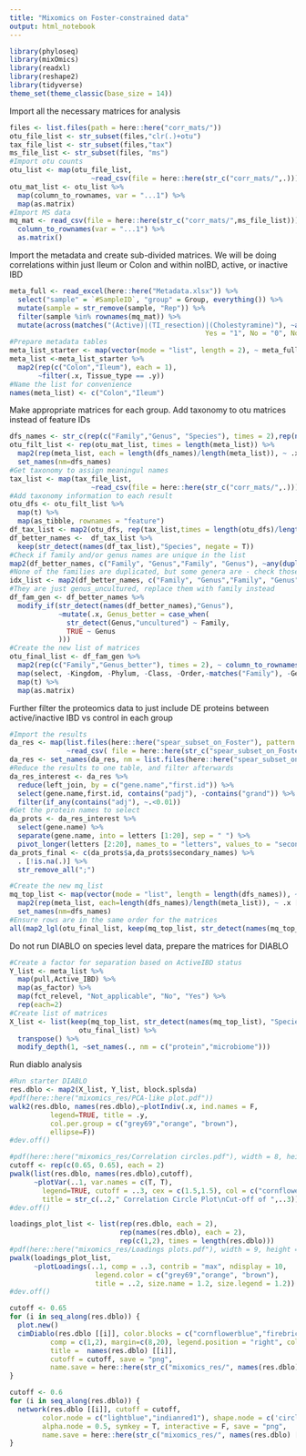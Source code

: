 ```yaml
---
title: "Mixomics on Foster-constrained data"
output: html_notebook
---
```


```r
library(phyloseq)
library(mixOmics)
library(readxl)
library(reshape2)
library(tidyverse)
theme_set(theme_classic(base_size = 14))
```

Import all the necessary matrices for analysis
```r
files <- list.files(path = here::here("corr_mats/"))
otu_file_list <- str_subset(files,"clr(.)+otu")
tax_file_list <- str_subset(files,"tax")
ms_file_list <- str_subset(files, "ms")
#Import otu counts
otu_list <- map(otu_file_list, 
                    ~read_csv(file = here::here(str_c("corr_mats/",.))))
otu_mat_list <- otu_list %>% 
  map(column_to_rownames, var = "...1") %>% 
  map(as.matrix)
#Import MS data
mq_mat <- read_csv(file = here::here(str_c("corr_mats/",ms_file_list))) %>% 
  column_to_rownames(var = "...1") %>% 
  as.matrix()
```

Import the metadata and create sub-divided matrices.
We will be doing correlations within just Ileum or Colon and within noIBD, active, or inactive IBD
```r
meta_full <- read_excel(here::here("Metadata.xlsx")) %>% 
  select("sample" = `#SampleID`, "group" = Group, everything()) %>% 
  mutate(sample = str_remove(sample, "Rep")) %>% 
  filter(sample %in% rownames(mq_mat)) %>% 
  mutate(across(matches("(Active)|(TI_resection)|(Cholestyramine)"), ~as.character(fct_recode(as_factor(.x), 
                                                Yes = "1", No = "0", Not_applicable = "NA"))))
#Prepare metadata tables
meta_list_starter <- map(vector(mode = "list", length = 2), ~ meta_full)
meta_list <-meta_list_starter %>% 
  map2(rep(c("Colon","Ileum"), each = 1), 
       ~filter(.x, Tissue_type == .y)) 
#Name the list for convenience
names(meta_list) <- c("Colon","Ileum")
```

Make appropriate matrices for each group.
Add taxonomy to otu matrices instead of feature IDs
```r
dfs_names <- str_c(rep(c("Family","Genus", "Species"), times = 2),rep(names(meta_list),each = 3), sep = "_")
otu_filt_list <- rep(otu_mat_list, times = length(meta_list)) %>% 
  map2(rep(meta_list, each = length(dfs_names)/length(meta_list)), ~ .x [pull(.y,var = sample),]) %>% 
  set_names(nm=dfs_names)
#Get taxonomy to assign meaningul names
tax_list <- map(tax_file_list, 
                    ~read_csv(file = here::here(str_c("corr_mats/",.))))
#Add taxonomy information to each result
otu_dfs <- otu_filt_list %>% 
  map(t) %>% 
  map(as_tibble, rownames = "feature")
df_tax_list <- map2(otu_dfs, rep(tax_list,times = length(otu_dfs)/length(tax_list)),left_join, by = c("feature" = "...1"))
df_better_names <-  df_tax_list %>% 
  keep(str_detect(names(df_tax_list),"Species", negate = T))
#Check if family and/or genus names are unique in the list
map2(df_better_names, c("Family", "Genus","Family", "Genus"), ~any(duplicated(pull(.x,var = .y))))
#None of the families are duplicated, but some genera are - check those
idx_list <- map2(df_better_names, c("Family", "Genus","Family", "Genus"), ~which(duplicated(pull(.x,var = .y))))
#They are just genus_uncultured, replace them with family instead
df_fam_gen <- df_better_names %>% 
  modify_if(str_detect(names(df_better_names),"Genus"), 
            ~mutate(.x, Genus_better = case_when(
              str_detect(Genus,"uncultured") ~ Family,
              TRUE ~ Genus
            )))
#Create the new list of matrices
otu_final_list <- df_fam_gen %>% 
  map2(rep(c("Family","Genus_better"), times = 2), ~ column_to_rownames(.x, var = .y)) %>% 
  map(select, -Kingdom, -Phylum, -Class, -Order,-matches("Family"), -Genus, -Species, - feature, -matches("Genus_better")) %>% 
  map(t) %>% 
  map(as.matrix)
```

Further filter the proteomics data to just include DE proteins between active/inactive IBD vs control in each group
```r
#Import the results
da_res <- map(list.files(here::here("spear_subset_on_Foster"), pattern = "full_"),
              ~read_csv( file = here::here(str_c("spear_subset_on_Foster/",.)))) 
da_res <- set_names(da_res, nm = list.files(here::here("spear_subset_on_Foster"), pattern = "full_"))
#Reduce the results to one table, and filter afterwards
da_res_interest <- da_res %>% 
  reduce(left_join, by = c("gene.name","first.id")) %>% 
  select(gene.name,first.id, contains("padj"), -contains("grand")) %>% 
  filter(if_any(contains("adj"), ~.<0.01))
#Get the protein names to select
da_prots <- da_res_interest %>% 
  select(gene.name) %>% 
  separate(gene.name, into = letters [1:20], sep = " ") %>% 
  pivot_longer(letters [2:20], names_to = "letters", values_to = "secondary_names")
da_prots_final <- c(da_prots$a,da_prots$secondary_names) %>% 
  . [!is.na(.)] %>% 
  str_remove_all(";")

#Create the new mq_list
mq_top_list <- map(vector(mode = "list", length = length(dfs_names)), ~ mq_mat [,colnames(mq_mat) %in% da_prots_final]) %>% 
  map2(rep(meta_list, each=length(dfs_names)/length(meta_list)), ~ .x [pull(.y,var = sample),]) %>% 
  set_names(nm=dfs_names)
#Ensure rows are in the same order for the matrices
all(map2_lgl(otu_final_list, keep(mq_top_list, str_detect(names(mq_top_list), "Species", negate = T)), ~all(rownames(.x) == rownames(.y))))
```
Do not run DIABLO on species level data, prepare the matrices for DIABLO
```r
#Create a factor for separation based on ActiveIBD status
Y_list <- meta_list %>% 
  map(pull,Active_IBD) %>% 
  map(as_factor) %>% 
  map(fct_relevel, "Not_applicable", "No", "Yes") %>% 
  rep(each=2)
#Create list of matrices
X_list <- list(keep(mq_top_list, str_detect(names(mq_top_list), "Species", negate = T)),
                 otu_final_list) %>% 
  transpose() %>% 
  modify_depth(1, ~set_names(., nm = c("protein","microbiome")))
```

Run diablo analysis
```r
#Run starter DIABLO
res.dblo <- map2(X_list, Y_list, block.splsda)
#pdf(here::here("mixomics_res/PCA-like plot.pdf"))
walk2(res.dblo, names(res.dblo),~plotIndiv(.x, ind.names = F, 
          legend=TRUE, title = .y,
          col.per.group = c("grey69","orange", "brown"),
          ellipse=F))
#dev.off()
```


```r
#pdf(here::here("mixomics_res/Correlation circles.pdf"), width = 8, height = 6)
cutoff <- rep(c(0.65, 0.65), each = 2)
pwalk(list(res.dblo, names(res.dblo),cutoff), 
      ~plotVar(..1, var.names = c(T, T),
        legend=TRUE, cutoff = ..3, cex = c(1.5,1.5), col = c("cornflowerblue","firebrick3"),
        title = str_c(..2," Correlation Circle Plot\nCut-off of ",..3)))
#dev.off()
```


```r
loadings_plot_list <- list(rep(res.dblo, each = 2),
                           rep(names(res.dblo), each = 2),
                           rep(c(1,2), times = length(res.dblo)))
#pdf(here::here("mixomics_res/Loadings plots.pdf"), width = 9, height = 6)
pwalk(loadings_plot_list, 
      ~plotLoadings(..1, comp = ..3, contrib = "max", ndisplay = 10, 
                     legend.color = c("grey69","orange", "brown"),
                     title = ..2, size.name = 1.2, size.legend = 1.2))
#dev.off()
```


```r
cutoff <- 0.65
for (i in seq_along(res.dblo)) {
  plot.new()
  cimDiablo(res.dblo [[i]], color.blocks = c("cornflowerblue","firebrick3"), 
          comp = c(1,2), margin=c(8,20), legend.position = "right", color.Y = c("grey69","orange", "brown"), 
          title =  names(res.dblo) [[i]],
          cutoff = cutoff, save = "png", 
          name.save = here::here(str_c("mixomics_res/", names(res.dblo) [[i]],"_Cim")))
}
```


```r
cutoff <- 0.6
for (i in seq_along(res.dblo)) {
  network(res.dblo [[i]], cutoff = cutoff, 
        color.node = c("lightblue","indianred1"), shape.node = c('circle','circle'),
        alpha.node = 0.5, symkey = T, interactive = F, save = "png",
        name.save = here::here(str_c("mixomics_res/", names(res.dblo) [[i]],"_Network")))
}
```


